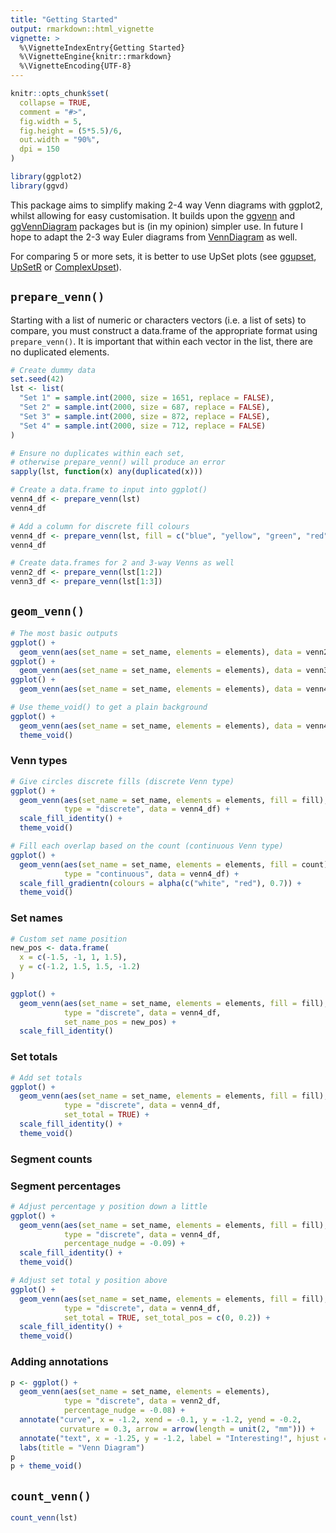```yaml
---
title: "Getting Started"
output: rmarkdown::html_vignette
vignette: >
  %\VignetteIndexEntry{Getting Started}
  %\VignetteEngine{knitr::rmarkdown}
  %\VignetteEncoding{UTF-8}
---
```


```r
knitr::opts_chunk$set(
  collapse = TRUE,
  comment = "#>",
  fig.width = 5,
  fig.height = (5*5.5)/6,
  out.width = "90%",
  dpi = 150
)
```

```r
library(ggplot2)
library(ggvd)
```

This package aims to simplify making 2-4 way Venn diagrams with ggplot2, 
whilst allowing for easy customisation. It builds upon the 
[ggvenn](https://github.com/yanlinlin82/ggvenn) and 
[ggVennDiagram](https://github.com/gaospecial/ggVennDiagram) packages but is
(in my opinion) simpler use. In future I hope to adapt the 2-3 way Euler 
diagrams from 
[VennDiagram](https://cran.r-project.org/web/packages/VennDiagram/index.html) 
as well. 

For comparing 5 or more sets, it is better to use UpSet plots (see 
[ggupset](https://github.com/const-ae/ggupset), 
[UpSetR](https://github.com/hms-dbmi/UpSetR) or 
[ComplexUpset](https://github.com/krassowski/complex-upset)).

## `prepare_venn()`

Starting with a list of numeric or characters vectors (i.e. a list of sets) to
compare, you must construct a data.frame of the appropriate format using
`prepare_venn()`. It is important that within each vector in the list, there
are no duplicated elements.

```r
# Create dummy data
set.seed(42)
lst <- list(
  "Set 1" = sample.int(2000, size = 1651, replace = FALSE),
  "Set 2" = sample.int(2000, size = 687, replace = FALSE),
  "Set 3" = sample.int(2000, size = 872, replace = FALSE),
  "Set 4" = sample.int(2000, size = 712, replace = FALSE)
)
```

```r
# Ensure no duplicates within each set, 
# otherwise prepare_venn() will produce an error
sapply(lst, function(x) any(duplicated(x)))
```

```r
# Create a data.frame to input into ggplot()
venn4_df <- prepare_venn(lst)
venn4_df
```

```r
# Add a column for discrete fill colours
venn4_df <- prepare_venn(lst, fill = c("blue", "yellow", "green", "red"))
venn4_df
```

```r
# Create data.frames for 2 and 3-way Venns as well
venn2_df <- prepare_venn(lst[1:2])
venn3_df <- prepare_venn(lst[1:3])
```

## `geom_venn()`

```r
# The most basic outputs
ggplot() + 
  geom_venn(aes(set_name = set_name, elements = elements), data = venn2_df)
ggplot() + 
  geom_venn(aes(set_name = set_name, elements = elements), data = venn3_df)
ggplot() + 
  geom_venn(aes(set_name = set_name, elements = elements), data = venn4_df)

# Use theme_void() to get a plain background
ggplot() + 
  geom_venn(aes(set_name = set_name, elements = elements), data = venn4_df) + 
  theme_void()
```

### Venn types

```r
# Give circles discrete fills (discrete Venn type)
ggplot() + 
  geom_venn(aes(set_name = set_name, elements = elements, fill = fill), 
            type = "discrete", data = venn4_df) + 
  scale_fill_identity() + 
  theme_void()
```

```r
# Fill each overlap based on the count (continuous Venn type)
ggplot() + 
  geom_venn(aes(set_name = set_name, elements = elements, fill = count),
            type = "continuous", data = venn4_df) + 
  scale_fill_gradientn(colours = alpha(c("white", "red"), 0.7)) + 
  theme_void()
```

### Set names

```r
# Custom set name position
new_pos <- data.frame(
  x = c(-1.5, -1, 1, 1.5),
  y = c(-1.2, 1.5, 1.5, -1.2)
)

ggplot() + 
  geom_venn(aes(set_name = set_name, elements = elements, fill = fill), 
            type = "discrete", data = venn4_df, 
            set_name_pos = new_pos) + 
  scale_fill_identity()
```

### Set totals

```r
# Add set totals
ggplot() + 
  geom_venn(aes(set_name = set_name, elements = elements, fill = fill), 
            type = "discrete", data = venn4_df, 
            set_total = TRUE) + 
  scale_fill_identity() + 
  theme_void()
```

### Segment counts

### Segment percentages

```r
# Adjust percentage y position down a little
ggplot() + 
  geom_venn(aes(set_name = set_name, elements = elements, fill = fill), 
            type = "discrete", data = venn4_df, 
            percentage_nudge = -0.09) + 
  scale_fill_identity() + 
  theme_void()

# Adjust set total y position above
ggplot() + 
  geom_venn(aes(set_name = set_name, elements = elements, fill = fill), 
            type = "discrete", data = venn4_df, 
            set_total = TRUE, set_total_pos = c(0, 0.2)) + 
  scale_fill_identity() + 
  theme_void()
```

### Adding annotations

```r
p <- ggplot() + 
  geom_venn(aes(set_name = set_name, elements = elements), 
            type = "discrete", data = venn2_df,
            percentage_nudge = -0.08) + 
  annotate("curve", x = -1.2, xend = -0.1, y = -1.2, yend = -0.2,
           curvature = 0.3, arrow = arrow(length = unit(2, "mm"))) +
  annotate("text", x = -1.25, y = -1.2, label = "Interesting!", hjust = "right") + 
  labs(title = "Venn Diagram")
p
p + theme_void()
```

## `count_venn()`

```r
count_venn(lst)
```
